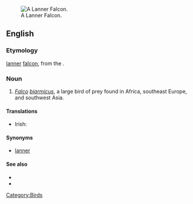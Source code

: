 [[Image:Lanner Falcon 800.jpg|thumb|A Lanner Falcon.]]
==English==

===Etymology===

[[lanner]] [[falcon]], from the {{etyl|frm}} {{term|lanier||cowardly|lang=frm}}.

===Noun===
{{en-noun}}

# ''[[Falco]] [[biarmicus]]'', a large bird of prey found in Africa, southeast Europe, and southwest Asia.

====Translations====
{{trans-top|Falco biarmicus}}
* Irish: {{t-|ga|fabhcún Lanner|m|xs=Irish}}
{{trans-mid}}
{{trans-bottom}}

====Synonyms====
*[[lanner]]

====See also====
*{{pedialite}}
*{{specieslite|Falco biarmicus}}

[[Category:Birds]]